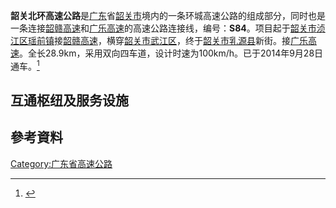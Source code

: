 {{中国高速公路信息框
| 编号 = S84
| 自定头部 = [[File:Guangdong_Expwy_S84_sign_with_name.svg|100px]]
| 省名 = Guangdong
| 名称 = 韶关北环高速公路
| 地圖 = 
| 路線簡稱 = 韶关北环高速
| 最近通車日期 = 2014年9月27日
| 规划总里程 = 28.9
| 起點 = [[韶关市|韶关市]][[浈江区|浈江区]]瑶前立交
| 終點 = [[韶关市|韶关市]][[乳源县|乳源县]]新街
| 出口處數 = 6
}}
'''韶关北环高速公路'''是[[广东|广东]]省[[韶关市|韶关市]]境内的一条环城高速公路的组成部分，同时也是一条连接[[韶赣高速公路|韶赣高速]]和[[广乐高速公路|广乐高速]]的高速公路连接线，编号：'''S84'''。项目起于[[韶关市|韶关市]][[浈江区|浈江区]][[瑶前镇|瑶前镇]]接[[韶赣高速公路|韶赣高速]]，横穿[[韶关市|韶关市]][[武江区|武江区]]，终于[[韶关市|韶关市]][[乳源县|乳源县]]新街。接[[广乐高速公路|广乐高速]]。全长28.9km，采用双向四车道，设计时速为100km/h。已于2014年9月28日通车。<ref>{{cite web|url=http://www.chinahighway.com/news/2014/872977.php|title=广乐高速与韶关北环高速同步建成|publisher=中国公路网|date=2014年9月22日|accessdate=2017年4月6日}}</ref>

==互通枢纽及服务设施==
{{Start expwy exit box|place=1}}
{{Expwy exit item|place=[[韶关市|韶关市]]<br />[[乳源县|乳源县]]|place rows=1|index=0|type=EH|name=乳源东|highway connection={{China Expwy Name|G0423|[[乐广高速公路|乐广高速公路]]}}|road connection={{中国省道名|250|P=广东|250省道}}|comment=}}
{{Expwy exit item|place=[[韶关市|韶关市]]<br />[[武江区|武江区]]|index=7|place rows=2|type=E|name=重阳|road connection={{中国县道名|322}}|comment=}}
{{Expwy exit item|index=12|type=E|name=糖寮|road connection={{中国县道名|313}}|comment=}}
{{Expwy exit item|place=[[韶关市|韶关市]]<br />[[浈江区|浈江区]]|place rows=3|index=16|type=E|name=犁市|road connection={{中国省道名|246|P=广东|246省道}}|comment=}}
{{Expwy exit item|index=23|type=E|name=良村|road connection={{中国县道名|796}}|comment=}}
{{Expwy exit item|index=30|type=H|name=瑶前|highway connection={{China Expwy Name|G6011|[[南韶高速公路|南韶高速公路]]}}|comment=}}
{{End expwy exit box|place=1}}

==參考資料==
{{reflist}}
{{广东省高速公路|nocat}}

[[Category:广东省高速公路|Category:广东省高速公路]]